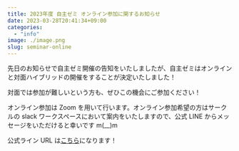 ```yaml
---
title: 2023年度 自主ゼミ オンライン参加に関するお知らせ
date: 2023-03-28T20:41:34+09:00
categories:
  - "info"
image: ./image.png
slug: seminar-online
---
```


先日のお知らせで自主ゼミ開催の告知をいたしましたが、自主ゼミはオンラインと対面ハイブリッドの開催をすることが決定いたしました！

対面では参加が難しいという方も、ぜひこの機会にご参加ください！

オンライン参加は Zoom を用いて行います。オンライン参加希望の方はサークルの slack ワークスペースにおいて案内をいたしますので、公式 LINE からメッセージをいただけると幸いです m(\_\_)m

公式ライン URL は[こちら](https://line.me/ti/p/%40nlr3843e)になります！
